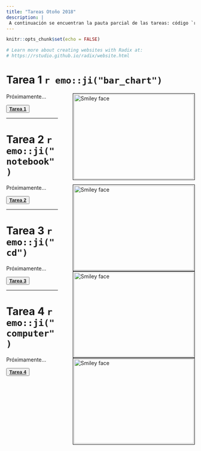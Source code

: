 ```yaml
---
title: "Tareas Otoño 2018"
description: |
 A continuación se encuentran la pauta parcial de las tareas: código `r emo::ji("heavy_plus_sign")` enunciado. El código de la página en Redix como el R Markdown se encuentran en un repositorio en `r emo::ji("heart")` [**Github**](https://github.com/GaboCg) `r emo::ji("heart")`. 
---
```


```r
knitr::opts_chunk$set(echo = FALSE)

# Learn more about creating websites with Radix at:
# https://rstudio.github.io/radix/website.html

```

# Tarea 1 `r emo::ji("bar_chart")`

<p>
<img src="images/images_hw1_a.png" alt="Smiley face" style="float: right; width:320px; height:225px; margin-bottom: 0px 10px;
margin-left: 40px ; border: solid black 1px; padding: 2px">
Próximamente... 

<button class="button" onclick="myFunction()"> 
[**Tarea 1**](autumn_2018/homeworks/HW1/HWS1.html)
</button>

</p>

---

# Tarea 2 `r emo::ji("notebook")`

<p>
<img src="images/images_hw2_a.png" alt="Smiley face" style="float: right; width:320px; height:225px; margin-bottom: 0px 10px;
margin-left: 40px ; border: solid black 1px; padding: 2px">
Próximamente...   

<button class="button" onclick="myFunction()"> 
[**Tarea 2**](autumn_2018/homeworks/HW2/HWS2.html)
</button>

</p>

---

# Tarea 3 `r emo::ji("cd")`

<p>
<img src="images/images_hw3_a.png" alt="Smiley face" style="float: right; width:320px; height:225px; margin-bottom: 0px 10px;
margin-left: 40px ; border: solid black 1px; padding: 2px">
Próximamente... 

<button class="button" onclick="myFunction()"> 
[**Tarea 3**](autumn_2018/homeworks/HW3/HWS3.html)
</button>

</p>

---

# Tarea 4 `r emo::ji("computer")`

<p>
<img src="images/tarea_1.jpg" alt="Smiley face" style="float: right; width:320px; height:225px; margin-bottom: 0px 10px;
margin-left: 40px ; border: solid black 1px; padding: 2px">
Próximamente... 

<button class="button" onclick="myFunction()"> 
[**Tarea 4**](autumn_2018/homeworks/HW4/HWS4.html)
</button>

</p>

